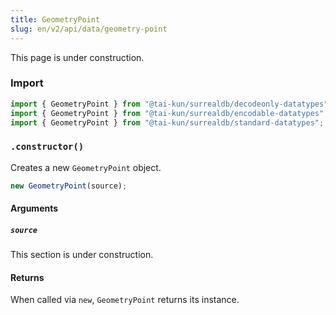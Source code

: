 ```yaml
---
title: GeometryPoint
slug: en/v2/api/data/geometry-point
---
```



This page is under construction.

### Import

```ts
import { GeometryPoint } from "@tai-kun/surrealdb/decodeonly-datatypes";
import { GeometryPoint } from "@tai-kun/surrealdb/encodable-datatypes";
import { GeometryPoint } from "@tai-kun/surrealdb/standard-datatypes";
```

### `.constructor()`

Creates a new `GeometryPoint` object.

```ts
new GeometryPoint(source);
```

#### Arguments

##### `source`

This section is under construction.

#### Returns

When called via `new`, `GeometryPoint` returns its instance.
